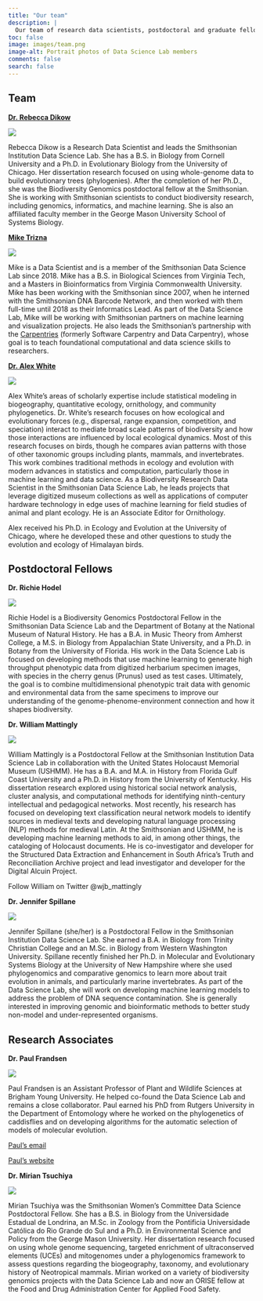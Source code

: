 ```yaml
---
title: "Our team"
description: |
  Our team of research data scientists, postdoctoral and graduate fellows, academic interns, and research associates
toc: false
image: images/team.png
image-alt: Portrait photos of Data Science Lab members
comments: false
search: false
---
```

## Team
[**Dr. Rebecca Dikow**](https://profiles.si.edu/display/nDikowR9182012)

::: {.column-margin}
![](images/headshots/Rebecca.jpeg)
:::

Rebecca Dikow is a Research Data Scientist and leads the Smithsonian Institution Data Science Lab. She has a B.S. in Biology from Cornell University and a Ph.D. in Evolutionary Biology from the University of Chicago. Her dissertation research focused on using whole-genome data to build evolutionary trees (phylogenies). After the completion of her Ph.D., she was the Biodiversity Genomics postdoctoral fellow at the Smithsonian. She is working with Smithsonian scientists to conduct biodiversity research, including genomics, informatics, and machine learning. She is also an affiliated faculty member in the George Mason University School of Systems Biology.

[**Mike Trizna**](https://profiles.si.edu/display/nTRIZNAM5302007)

::: {.column-margin}
![](images/headshots/Mike.jpeg)
:::

Mike is a Data Scientist and is a member of the Smithsonian Data Science Lab since 2018. Mike has a B.S. in Biological Sciences from Virginia Tech, and a Masters in Bioinformatics from Virginia Commonwealth University. Mike has been working with the Smithsonian since 2007, when he interned with the Smithsonian DNA Barcode Network, and then worked with them full-time until 2018 as their Informatics Lead. As part of the Data Science Lab, Mike will be working with Smithsonian partners on machine learning and visualization projects. He also leads the Smithsonian's partnership with the [Carpentries](https://carpentries.org/) (formerly Software Carpentry and Data Carpentry), whose goal is to teach foundational computational and data science skills to researchers.

[**Dr. Alex White**](https://profiles.si.edu/display/nWhiteAE952018)

::: {.column-margin}
![](images/headshots/Alex.png)
:::

Alex White’s areas of scholarly expertise include statistical modeling in biogeography, quantitative ecology, ornithology, and community phylogenetics. Dr. White’s research focuses on how ecological and evolutionary forces (e.g., dispersal, range expansion, competition, and speciation) interact to mediate broad scale patterns of biodiversity and how those interactions are influenced by local ecological dynamics. Most of this research focuses on birds, though he compares avian patterns with those of other taxonomic groups including plants, mammals, and invertebrates. This work combines traditional methods in ecology and evolution with modern advances in statistics and computation, particularly those in machine learning and data science. As a Biodiversity Research Data Scientist in the Smithsonian Data Science Lab, he leads projects that leverage digitized museum collections as well as applications of computer hardware technology in edge uses of machine learning for field studies of animal and plant ecology. He is an Associate Editor for Ornithology.

Alex received his Ph.D. in Ecology and Evolution at the University of Chicago, where he developed these and other questions to study the evolution and ecology of Himalayan birds.

## Postdoctoral Fellows
**Dr. Richie Hodel** 

::: {.column-margin}
![](images/headshots/Richie.jpeg)
:::

Richie Hodel is a Biodiversity Genomics Postdoctoral Fellow in the Smithsonian Data Science Lab and the Department of Botany at the National Museum of Natural History. He has a B.A. in Music Theory from Amherst College, a M.S. in Biology from Appalachian State University, and a Ph.D. in Botany from the University of Florida. His work in the Data Science Lab is focused on developing methods that use machine learning to generate high throughput phenotypic data from digitized herbarium specimen images, with species in the cherry genus (Prunus) used as test cases. Ultimately, the goal is to combine multidimensional phenotypic trait data with genomic and environmental data from the same specimens to improve our understanding of the genome-phenome-environment connection and how it shapes biodiversity.

**Dr. William Mattingly** 

::: {.column-margin}
![](images/headshots/William.jpeg)
:::

William Mattingly is a Postdoctoral Fellow at the Smithsonian Institution Data Science Lab in collaboration with the United States Holocaust Memorial Museum (USHMM). He has a B.A. and M.A. in History from Florida Gulf Coast University and a Ph.D. in History from the University of Kentucky. His dissertation research explored using historical social network analysis, cluster analysis, and computational methods for identifying ninth-century intellectual and pedagogical networks. Most recently, his research has focused on developing text classification neural network models to identify sources in medieval texts and developing natural language processing (NLP) methods for medieval Latin. At the Smithsonian and USHMM, he is developing machine learning methods to aid, in among other things, the cataloging of Holocaust documents. He is co-investigator and developer for the Structured Data Extraction and Enhancement in South Africa’s Truth and Reconciliation Archive project and lead investigator and developer for the Digital Alcuin Project.

Follow William on Twitter @wjb_mattingly

**Dr. Jennifer Spillane** 

::: {.column-margin}
![](images/headshots/JenniferS.jpeg)
:::

Jennifer Spillane (she/her) is a Postdoctoral Fellow in the Smithsonian Institution Data Science Lab. She earned a B.A. in Biology from Trinity Christian College and an M.Sc. in Biology from Western Washington University. Spillane recently finished her Ph.D. in Molecular and Evolutionary Systems Biology at the University of New Hampshire where she used phylogenomics and comparative genomics to learn more about trait evolution in animals, and particularly marine invertebrates. As part of the Data Science Lab, she will work on developing machine learning models to address the problem of DNA sequence contamination. She is generally interested in improving genomic and bioinformatic methods to better study non-model and under-represented organisms.

## Research Associates
**Dr. Paul Frandsen** 

::: {.column-margin}
![](images/headshots/Paul.jpeg)
:::

Paul Frandsen is an Assistant Professor of Plant and Wildlife Sciences at Brigham Young University. He helped co-found the Data Science Lab and remains a close collaborator. Paul earned his PhD from Rutgers University in the Department of Entomology where he worked on the phylogenetics of caddisflies and on developing algorithms for the automatic selection of models of molecular evolution.

[Paul's email](mailto:paul_frandsen@byu.edu)

[Paul's website](http://paulfrandsen.com/)

**Dr. Mirian Tsuchiya** 

::: {.column-margin}
![](images/headshots/Mirian.jpeg)
:::

Mirian Tsuchiya was the Smithsonian Women's Committee Data Science Postdoctoral Fellow. She has a B.S. in Biology from the Universidade Estadual de Londrina, an M.Sc. in Zoology from the Pontificia Universidade Católica do Rio Grande do Sul and a Ph.D. in Environmental Science and Policy from the George Mason University. Her dissertation research focused on using whole genome sequencing, targeted enrichment of ultraconserved elements (UCEs) and mitogenomes under a phylogenomics framework to assess questions regarding the biogeography, taxonomy, and evolutionary history of Neotropical mammals. Mirian worked on a variety of biodiversity genomics projects with the Data Science Lab and now an ORISE fellow at the Food and Drug Administration Center for Applied Food Safety.
